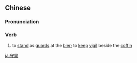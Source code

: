 ==Chinese==
{{zh-forms|s=守灵}}

===Pronunciation===
{{zh-pron
|m=shǒulíng
|c=sau2 ling4
|mn=qz,xm,zz:siú-lêng
|cat=v
}}

===Verb===
{{zh-verb}}

# to [[stand]] as [[guard]]s at the [[bier]]; to [[keep]] [[vigil]] beside the [[coffin]]

[[ja:守靈]]